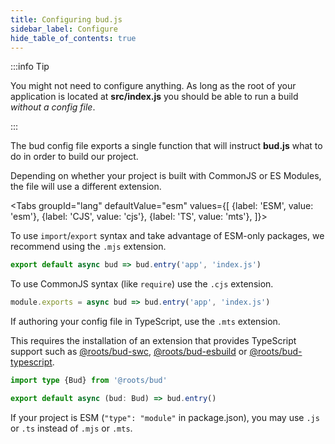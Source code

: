 ```yaml
---
title: Configuring bud.js
sidebar_label: Configure
hide_table_of_contents: true
---
```



:::info Tip

You might not need to configure anything. As long as the root of your application is located at **src/index.js** you should be able to run a build _without a config file_.

:::

The bud config file exports a single function that will instruct **bud.js** what to do in order to build our project.

Depending on whether your project is built with CommonJS or ES Modules, the file will use a different extension.

<Tabs
  groupId="lang"
  defaultValue="esm"
  values={[
    {label: 'ESM', value: 'esm'},
    {label: 'CJS', value: 'cjs'},
    {label: 'TS', value: 'mts'},
  ]}>
  <TabItem value="esm">

To use `import`/`export` syntax and take advantage of ESM-only packages, we recommend using the `.mjs` extension.

```js title='bud.config.mjs'
export default async bud => bud.entry('app', 'index.js')
```

  </TabItem>
  <TabItem value="cjs">

To use CommonJS syntax (like `require`) use the `.cjs` extension.

```js title='bud.config.cjs'
module.exports = async bud => bud.entry('app', 'index.js')
```

  </TabItem>
  <TabItem value="mts">

If authoring your config file in TypeScript, use the `.mts` extension.

This requires the installation of an extension that provides TypeScript support such as [@roots/bud-swc](/extensions/bud-swc), [@roots/bud-esbuild](/extensions/bud-esbuild) or [@roots/bud-typescript](/extensions/bud-typescript).

```ts title='bud.config.mts'
import type {Bud} from '@roots/bud'

export default async (bud: Bud) => bud.entry()
```

  </TabItem>
</Tabs>

If your project is ESM (`"type": "module"` in package.json), you may use `.js` or `.ts` instead of `.mjs` or `.mts`.
